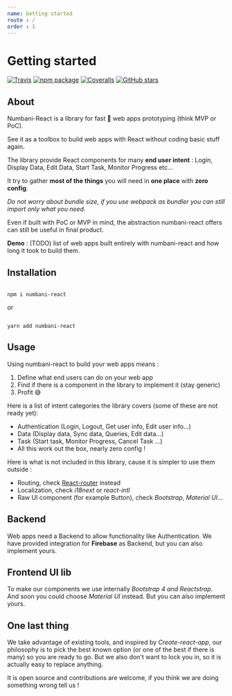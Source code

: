 ```yaml
---
name: Getting started
route : /
order : 1
---
```



# Getting started

[![Travis][build-badge]][build]
[![npm package][npm-badge]][npm]
[![Coveralls][coveralls-badge]][coveralls]
[![GitHub stars](https://img.shields.io/github/stars/numbani/numbani-react.svg?style=social&label=Star&maxAge=2592000)](https://GitHub.com/numbani/numbani-react/stargazers/)


## About

Numbani-React is a library for fast 🌠 web apps prototyping (think MVP or PoC).

See it as a toolbox to build web apps with React without coding basic stuff again.

The library provide React components for many **end user intent** : Login, Display Data, Edit Data, Start Task, Monitor Progress etc...

It try to gather **most of the things** you will need in **one place** with **zero config**.

*Do not worry about bundle size, if you use webpack as bundler you can still import only what you need.*

Even if built with PoC or MVP in mind, the abstraction numbani-react offers can still be useful in final product.

**Demo** : (TODO) list of web apps built entirely with numbani-react and how long it took to build them.

## Installation


```shell

npm i numbani-react

``` 

or 

```shell

yarn add numbani-react

```

## Usage

Using numbani-react to build your web apps means :

1. Define what end users can do on your web app
2. Find if there is a component in the library to implement it (stay generic)
3. Profit 😅

Here is a list of intent categories the library covers (some of these are not ready yet):

- <Link to="/docs-auth-firebase">Authentication</Link> (Login, Logout, Get user info, Edit user info...)
- Data (Display data, Sync data, Queries, Edit data...)
- Task (Start task, Monitor Progress, Cancel Task ...)
- All this work out the box, nearly zero config !

Here is what is not included in this library, cause it is simpler to use them outside :

- Routing, check [React-router](https://github.com/ReactTraining/react-router) instead
- Localization, check *i18next* or *react-intl*
- Raw UI component (for example Button), check *Bootstrap*, *Material UI*...

## Backend

Web apps need a Backend to allow functionality like Authentication. We have provided integration for **Firebase** as Backend, but you can also implement yours.

## Frontend UI lib

To make our components we use internally *Bootstrap 4 and Reactstrap*. And soon you could choose *Material UI* instead. But you can also implement yours.

## One last thing

We take advantage of existing tools, and inspired by *Create-react-app*, our philosophy is to pick the best known option (or one of the best if there is many) so you are ready to go. But we also don't want to lock you in, so it is actually easy to replace anything.

It is open source and contributions are welcome, if you think we are doing something wrong tell us !

[build-badge]: https://img.shields.io/travis/numbani/numbani-react/master.svg
[build]: https://travis-ci.org/numbani/numbani-react

[npm-badge]: https://img.shields.io/npm/v/numbani-react.svg
[npm]: https://www.npmjs.org/package/numbani-react

[coveralls-badge]: https://img.shields.io/coveralls/numbani/numbani-react/master.svg
[coveralls]: https://coveralls.io/github/numbani/numbani-react